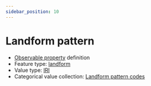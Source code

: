 ```yaml
---
sidebar_position: 10
---
```



# Landform pattern

- [Observable property](/viewers/dawe-vocabs?uri=https://linked.data.gov.au/def/nrm/58e4aba5-78c3-4361-b08a-ae39a93c8cb0) definition
- Feature type: [landform](http://linked.data.gov.au/def/tern-cv/2cf3ed29-440e-4a50-9bbc-5aab30df9fcd)
- Value type: [IRI](https://w3id.org/tern/ontologies/tern/IRI)
- Categorical value collection: [Landform pattern codes](/viewers/dawe-vocabs?uri=https://linked.data.gov.au/def/nrm/19d91a7a-2733-4b84-9d2b-4bda4808c003)

<Example protocolModule="plot-soil-description" observableProperty="https://linked.data.gov.au/def/nrm/58e4aba5-78c3-4361-b08a-ae39a93c8cb0" />
